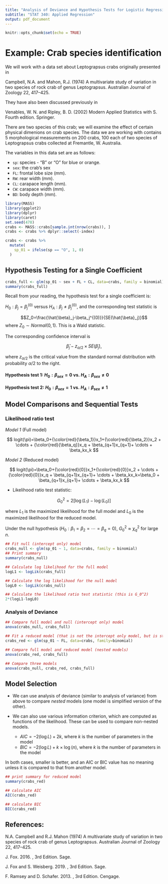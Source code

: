---
title: "Analysis of Deviance and Hypothesis Tests for Logistic Regression"
subtitle: "STAT 340: Applied Regression"
output: pdf_document
---

```{r setup, include=FALSE}
knitr::opts_chunk$set(echo = TRUE)
```

# Example: Crab species identification

We will work with a data set about Leptograpsus crabs originally presented in

Campbell, N.A. and Mahon, R.J. (1974) A multivariate study of variation in two species of rock crab of genus Leptograpsus. Australian Journal of Zoology 22, 417–425.

They have also been discussed previously in

Venables, W. N. and Ripley, B. D. (2002) Modern Applied Statistics with S. Fourth edition. Springer.

There are two species of this crab; we will examine the effect of certain physical dimenions on crab species.  The data we are working with contains 5 morphological measurements on 200 crabs, 100 each of two species of Leptograpsus crabs collected at Fremantle, W. Australia.

The variables in this data set are as follows:

 * `sp`: species - "B" or "O" for blue or orange.
 * `sex`: the crab's sex
 * `FL`: frontal lobe size (mm).
 * `RW`: rear width (mm).
 * `CL`: carapace length (mm).
 * `CW`: carapace width (mm).
 * `BD`: body depth (mm).
 
 
```{r, echo = FALSE, message = FALSE, warning=FALSE}
library(MASS)
library(ggplot2)
library(dplyr)
library(caret)
set.seed(478)
crabs <- MASS::crabs[sample.int(nrow(crabs)), ]
crabs <- crabs %>% dplyr::select(-index)

crabs <- crabs %>%
  mutate(
    sp_01 = ifelse(sp == "O", 1, 0)
  )
```

## Hypothesis Testing for a Single Coefficient

```{r}
crabs_full <- glm(sp_01 ~ sex + FL + CL, data=crabs, family = binomial)
summary(crabs_full)
```

Recall from your reading, the hypothesis test for a single coefficient is:

$H_0:\beta_j=\beta_j^{(0)}$ versus $H_A: \beta_j\neq \beta_j^{(0)}$, and the corresponding test statistic is 

$$Z_0=\frac{\hat{\beta}_j-\beta_j^{(0)}}{SE(\hat{\beta}_j)}$$
where $Z_0\sim Normal(0,1)$. This is a Wald statistic.

The corresponding confidence interval is 

$$\hat{\beta}_j-z_{\alpha/2}\times SE(\hat{\beta}_j),$$

where $z_{\alpha/2}$ is the critical value from the standard normal distribution with probability $\alpha/2$ to the right. 

#### Hypothesis test 1: $H_0: \beta_{sex}=0$ vs. $H_A: \beta_{sex} \neq 0$

\vspace{3cm}

#### Hypothesis test 2: $H_0: \beta_{sex}=1$ vs. $H_A: \beta_{sex} \neq 1$

\vspace{3cm}

\newpage

## Model Comparisons and Sequential Tests

### Likelihood ratio test

*Model 1* (Full model)

$$
logit(\pi)=\beta_0+{\color{red}{\beta_1}}x_1+{\color{red}{\beta_2}}x_2 + \cdots + {\color{red}{\beta_q}}x_q + \beta_{q+1}x_{q+1}+ \cdots + \beta_kx_k
$$

*Model 2* (Reduced model)

$$
logit(\pi)=\beta_0+{\color{red}{0}}x_1+{\color{red}{0}}x_2 + \cdots + {\color{red}{0}}x_q + \beta_{q+1}x_{q+1}+ \cdots + \beta_kx_k=\beta_0 + \beta_{q+1}x_{q+1}+ \cdots + \beta_kx_k
$$

- Likelihood ratio test statistic:

$$G_0^2=2[\log(L_1)-\log(L_0)]$$

where $L_1$ is the maximized likelihood for the full model and $L_0$ is the maximized likelihood for the reduced model.

Under the null hypothesis ($H_0:\beta_1=\beta_2=\cdots =\beta_q=0$), $G_0^2\approx \chi^2_{q}$ for large $n$.

```{r}
## Fit null (intercept only) model
crabs_null <- glm(sp_01 ~ 1, data=crabs, family = binomial)
## Print summary
summary(crabs_null)

## Calculate log likelihood for the full model
logL1 <- logLik(crabs_full)

## Calculate the log likelihood for the null model
logL0 <- logLik(crabs_null)

## Calculate the likelihood ratio test statistic (this is G_0^2)
2*(logL1-logL0)

```


### Analysis of Deviance

```{r}
## Compare full model and null (intercept only) model
anova(crabs_null, crabs_full)
```

```{r}
## Fit a reduced model (that is not the intercept only model, but is still nested)
crabs_red <- glm(sp_01 ~ FL, data=crabs, family=binomial)

## Compare full model and reduced model (nested models)
anova(crabs_red, crabs_full)

## Compare three models
anova(crabs_null, crabs_red, crabs_full)
```


\newpage

## Model Selection

- We can use analysis of deviance (similar to analysis of variance) from above to compare *nested* models (one model is simplified version of the other). 

- We can also use various information criterion, which are computed as functions of the likelihood. These can be used to compare non-nested models.
    - $AIC=-2(\log L)+2k$, where $k$ is the number of parameters in the model
    - $BIC=-2(\log L) + k\times \log(n)$, where $k$ is the number of parameters in the model
    
In both cases, smaller is better, and an AIC or BIC value has no meaning unless it is compared to that from another model. 

```{r}
## print summary for reduced model
summary(crabs_red)

## calculate AIC
AIC(crabs_red)

## calculate BIC
BIC(crabs_red)
```

\newpage

## References:

N.A. Campbell and R.J. Mahon (1974) A multivariate study of variation in two species of rock crab of genus Leptograpsus. Australian Journal of Zoology 22, 417–425.

J. Fox. 2016. \emph{Applied Regression Analysis and Generalized Linear Models}, 3rd Edition. Sage.

J. Fox and S. Weisberg. 2019. \emph{An R Companion to Applied Regression}, 3rd Edition. Sage.

F. Ramsey and D. Schafer. 2013. \emph{The Statistical Sleuth: A Course in Methods of Data Analysis}, 3rd Edition. Cengage.